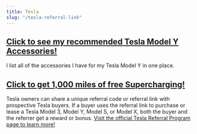 ```yaml
---
title: Tesla
slug: "/tesla-referral-link"
---
```


<a href="https://kit.co/yourboybigal/recommended-tesla-model-y-accessories">
  <h2>Click to see my recommended Tesla Model Y Accessories!</h2>
</a>

I list all of the accessories I have for my Tesla Model Y in one place.

<a href="https://alec.coffee/tesla">
  <h2>Click to get 1,000 miles of free Supercharging!</h2>
</a>

<p>
    Tesla owners can share a unique referral code or referral link with prospective Tesla buyers. If a buyer uses the referral link to purchase or lease a Tesla Model 3, Model Y, Model S, or Model X, both the buyer and the referrer get a reward or bonus. <a href="https://www.tesla.com/support/referral-program">Visit the official Tesla Referral Program page to learn more!</a>

</p>
